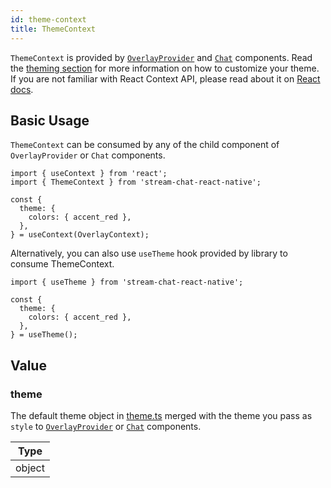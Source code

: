 ```yaml
---
id: theme-context
title: ThemeContext
---
```


`ThemeContext` is provided by [`OverlayProvider`](../core-components/overlay_provider.mdx) and [`Chat`](../core-components/chat.mdx) components.
Read the [theming section](../customization/theming.mdx) for more information on how to customize your theme.
If you are not familiar with React Context API, please read about it on [React docs](https://reactjs.org/docs/context.html).

## Basic Usage

`ThemeContext` can be consumed by any of the child component of `OverlayProvider` or `Chat` components.

```tsx
import { useContext } from 'react';
import { ThemeContext } from 'stream-chat-react-native';

const {
  theme: {
    colors: { accent_red },
  },
} = useContext(OverlayContext);
```

Alternatively, you can also use `useTheme` hook provided by library to consume ThemeContext.

```tsx
import { useTheme } from 'stream-chat-react-native';

const {
  theme: {
    colors: { accent_red },
  },
} = useTheme();
```

## Value

### theme

The default theme object in [theme.ts](https://github.com/GetStream/stream-chat-react-native/blob/master/package/src/contexts/themeContext/utils/theme.ts)
merged with the theme you pass as `style` to [`OverlayProvider`](../core-components/overlay_provider.mdx) or [`Chat`](../core-components/chat.mdx) components.

| Type   |
| ------ |
| object |
